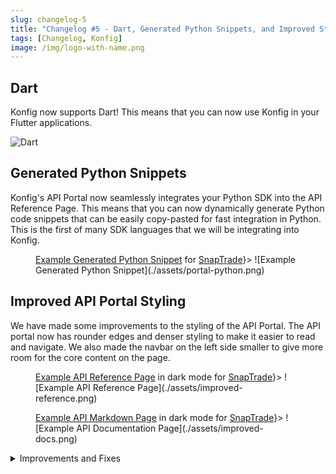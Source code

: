 ```yaml
---
slug: changelog-5
title: "Changelog #5 - Dart, Generated Python Snippets, and Improved Styling for API Portal"
tags: [Changelog, Konfig]
image: /img/logo-with-name.png
---
```


## Dart

Konfig now supports Dart! This means that you can now use Konfig in your Flutter
applications.

![Dart](./assets/dart.jpg)

## Generated Python Snippets

Konfig's API Portal now seamlessly integrates your Python SDK into the API
Reference Page. This means that you can now dynamically generate Python code
snippets that can be easily copy-pasted for fast integration in Python. This is
the first of many SDK languages that we will be integrating into Konfig.

<Figure caption={<span><a href="https://snaptrade.onkonfig.com/reference">Example Generated Python Snippet</a> for <a href="https://snaptrade.com">SnapTrade</a></span>}>
![Example Generated Python Snippet](./assets/portal-python.png)
</Figure>

## Improved API Portal Styling

We have made some improvements to the styling of the API Portal. The API portal
now has rounder edges and denser styling to make it easier to read and navigate.
We also made the navbar on the left side smaller to give more room for the core
content on the page.

<Figure caption={<span><a href="https://snaptrade.onkonfig.com/reference">Example API Reference Page</a> in dark mode for <a href="https://snaptrade.com">SnapTrade</a></span>}>
![Example API Reference Page](./assets/improved-reference.png)
</Figure>

<Figure caption={<span><a href="https://snaptrade.onkonfig.com/docs">Example API Markdown Page</a> in dark mode for <a href="https://snaptrade.com">SnapTrade</a></span>}>
![Example API Documentation Page](./assets/improved-docs.png)
</Figure>

<details>
<summary>Improvements and Fixes</summary>
- Eliminated dependency security vulnerabilities in Python and TypeScript SDKs
- Add "removeKonfigBranding" configuration to Go SDK
- Improved generated testing and documentation for Go SDKs
- Created `konfig pr-merge` and `konfig-pr-create` commands for GitHub automation
- Fixed Git repository tagging for Go publishing to properly be indexed by [pkg.go.dev](https://pkg.go.dev/)
- Support submodules for Go SDK
- Created [new lint rule](/docs/lint-rules#invalid-required-property-syntax) to catch potentially invalid required syntax
- Created `konfig list-sdk-submodules` to be used in automation
- Support submodules in automation pipeline
- Added client state validation in Ruby to catch invalid client state when SDK is instantiated
- Validate UUID parameters in API Reference Page
- Created [documentation](/docs/portal/tutorials/creating-markdown-pages) for setting up API Portal with custom markdown pages
- Added `--tolerate-republish` flag to `konfig publish` to allow for gracefully publishing of existing versions
- Support `multipart/form-data` input for `konfig mock` server
- Fix bug with `.yaml` files not being properly pulled in `konfig pull`
</details>